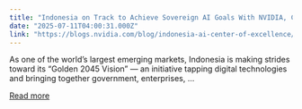 ```yaml
---
title: "Indonesia on Track to Achieve Sovereign AI Goals With NVIDIA, Cisco and IOH"
date: "2025-07-11T04:00:31.000Z"
link: "https://blogs.nvidia.com/blog/indonesia-ai-center-of-excellence/"
---
```


As one of the world’s largest emerging markets, Indonesia is making strides toward its “Golden 2045 Vision” — an initiative tapping digital technologies and bringing together government, enterprises, ...

[Read more](https://blogs.nvidia.com/blog/indonesia-ai-center-of-excellence/)
